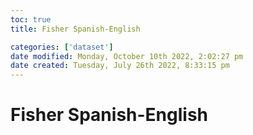 ```yaml
---
toc: true
title: Fisher Spanish-English

categories: ['dataset']
date modified: Monday, October 10th 2022, 2:02:27 pm
date created: Tuesday, July 26th 2022, 8:33:15 pm
---
```


# Fisher Spanish-English



